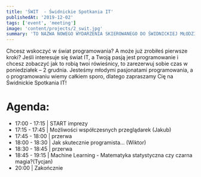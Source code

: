 ```yaml
---
title: 'ŚWIT  - Świdnickie Spotkania IT'
publishedAt: '2019-12-02'
tags: ['event', 'meeting']
image: 'content/projects/2_swit.jpg'
summary: 'TO NAZWA NOWEGO WYDARZENIA SKIEROWANEGO DO ŚWIDNICKIEJ MŁODZIEŻY. NAZWA JEST SKRÓTEM OD SŁÓW: ŚWIDNICA I IT – TECHNOLOGIE INFORMATYCZNE.'
---
```


Chcesz wskoczyć w świat programowania? A może już zrobiłeś pierwsze kroki? Jeśli interesuje się świat IT, a Twoją pasją jest programowanie i chcesz zobaczyć jak to robią twoi rówieśnicy, to zarezerwuj sobie czas w poniedziałek – 2 grudnia.
Jesteśmy młodymi pasjonatami programowania, a o programowaniu wiemy całkiem sporo, dlatego zapraszamy Cię na Świdnickie Spotkania IT!

# Agenda:
- 17:00 - 17:15 | START imprezy
- 17:15 - 17:45 | Możliwości współczesnych przeglądarek (Jakub)
- 17:45 - 18:00 | przerwa
- 18:00 - 18:30 | Jak skutecznie programista... (Wiktor)
- 18:30 - 18:45 | przerwa
- 18:45 - 19:15 | Machine Learning - Matematyka statystyczna czy czarna magia?(Tycjan)
- 20:00 | Zakończnie
